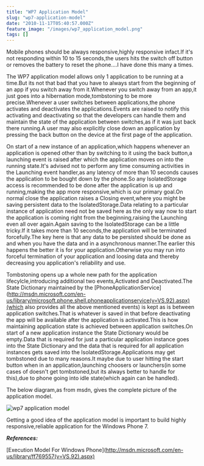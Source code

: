 ```yaml
---
title: "WP7 Application Model"
slug: "wp7-application-model"
date: "2010-11-17T05:40:57.000Z"
feature_image: "/images/wp7_application_model.png"
tags: []
---
```


Mobile phones should be always responsive,highly responsive infact.If it's not responding within 10 to 15 seconds,the users hits the switch off button or removes the battery to reset the phone....I have done this many a times.

The WP7 application model allows only 1 application to be running at a time.But its not that bad that you have to always start from the beginning of an app if you switch away from it.Whenever you switch away from an app,it just goes into a hibernation mode,tombstoning to be more precise.Whenever a user switches between applications,the phone activates and deactivates the applications.Events are raised to notify this activating and deactivating so that the developers can handle them and maintain the state of the application between switches,as if it was just back there running.A user may also explicitly close down an application by pressing the back button on the device at the first page of the application.

On start of a new instance of an application,which happens whenever an application is opened other than by switching to it using the back button,a launching event is raised after which the application moves on into the running state.It's advised not to perform any time consuming activities in the Launching event handler,as any latency of more than 10 seconds causes the application to be bought down by the phone.So any IsolatedStorage access is recommended to be done after the application is up and running,making the app more responsive,which is our primary goal.On normal close the application raises a Closing event,where you might be saving persistent data to the IsolatedStorage.Data relating to a particular instance of application need not be saved here as the only way now to start the application is coming right from the beginning,raising the Launching even all over again.Again saving to the IsolatedStorage can be a little tricky.If it takes more than 10 seconds,the application will be terminated forcefully.The key here is that any data to be persisted should be done as and when you have the data and in a asynchronous manner.The earlier this happens the better it is for your application.Otherwise you may run into forceful termination of your application and loosing data and thereby decreasing you application's reliability and use.

Tombstoning opens up a whole new path for the application lifecylcle,introducing additional two events,Activated and Deactivated.The State Dictionary maintained by the \[PhoneApplicationService\](http://msdn.microsoft.com/en-us/library/microsoft.phone.shell.phoneapplicationservice(v=VS.92).aspx)(which also provides all the above mentioned events) is kept as is between application switches.That is whatever is saved in that before deactivating the app will be available after the application is activated.This is how maintaining application state is achieved between application switches.On start of a new application instance the State Dictionary would be empty.Data that is required for just a particular application instance goes into the State Dictionary and the data that is required for all application instances gets saved into the IsolatedStorage.Applications may get tombstoned due to many reasons.It maybe due to user hitting the start button when in an application,launching choosers or launchers(in some cases of doesn't get tombstoned,but its always better to handle for this),due to phone going into idle state(which again can be handled).

The below diagram,as from msdn, gives the complete picture of the application model.

![wp7 application model](/images/wp7_application_model.png)

Getting a good idea of the application model is important to build highly responsive,reliable application for the Windows Phone 7.

**_References:_**

\[Execution Model For Windows Phone\](http://msdn.microsoft.com/en-us/library/ff769557(v=VS.92).aspx)